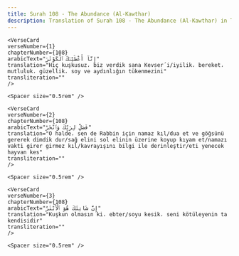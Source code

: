 ```yaml
---
title: Surah 108 - The Abundance (Al-Kawthar)  
description: Translation of Surah 108 - The Abundance (Al-Kawthar) in Turkish
---
```







    <VerseCard 
    verseNumber={1}
    chapterNumber={108}
    arabicText="إِنَّآ أَعْطَيْنَٰكَ ٱلْكَوْثَرَ"
    translation="Hiç kuşkusuz، biz verdik sana Kevser´i/iyilik، bereket، mutluluk، güzellik، soy ve aydınlığın tükenmezini"
    transliteration=""
    />

    <Spacer size="0.5rem" />
                
    <VerseCard 
    verseNumber={2}
    chapterNumber={108}
    arabicText="فَصَلِّ لِرَبِّكَ وَٱنْحَرْ"
    translation="O halde، sen de Rabbin için namaz kıl/dua et ve göğsünü gererek dimdik dur/sağ elini sol elinin üzerine koyup kıyam et/namazı vakti girer girmez kıl/kavrayışını bilgi ile derinleştir/eti yenecek hayvan kes"
    transliteration=""
    />

    <Spacer size="0.5rem" />
                
    <VerseCard 
    verseNumber={3}
    chapterNumber={108}
    arabicText="إِنَّ شَانِئَكَ هُوَ ٱلْأَبْتَرُ"
    translation="Kuşkun olmasın ki، ebter/soyu kesik، seni kötüleyenin ta kendisidir"
    transliteration=""
    />

    <Spacer size="0.5rem" />
                